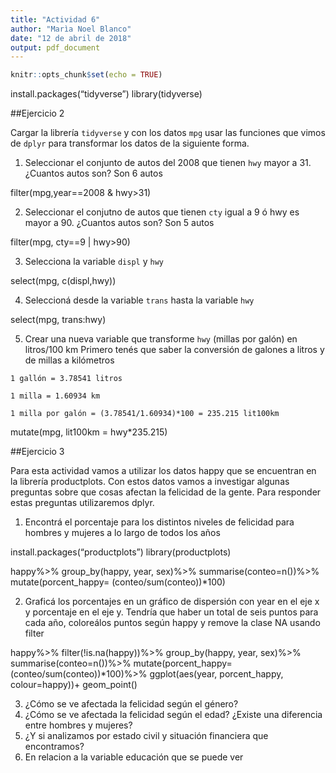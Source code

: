 ```yaml
---
title: "Actividad 6"
author: "Marìa Noel Blanco"
date: "12 de abril de 2018"
output: pdf_document
---
```


```r
knitr::opts_chunk$set(echo = TRUE)
```
install.packages("tidyverse")
library(tidyverse)

##Ejercicio 2

Cargar la librería `tidyverse` y con los datos `mpg` usar las funciones que vimos de `dplyr` para  transformar los datos de la siguiente forma. 

1. Seleccionar el conjunto de autos del 2008 que tienen `hwy` mayor a 31. ¿Cuantos autos son? 
Son 6 autos

filter(mpg,year==2008 & hwy>31)

2. Seleccionar el conjutno de autos que tienen `cty` igual a 9 ó hwy es mayor a 90. ¿Cuantos autos son? 
Son 5 autos

filter(mpg, cty==9 | hwy>90)

3. Selecciona la variable `displ` y `hwy`

select(mpg, c(displ,hwy))

4. Seleccioná desde la variable `trans` hasta la variable `hwy`

select(mpg, trans:hwy)

5. Crear una nueva variable que transforme  `hwy` (millas por galón) en litros/100 km 
Primero tenés que saber la conversión de galones a litros y de millas a kilómetros

`1 gallón = 3.78541 litros`

`1 milla = 1.60934 km`

`1 milla por galón = (3.78541/1.60934)*100 = 235.215 lit100km`


mutate(mpg, lit100km = hwy*235.215)


##Ejercicio 3

Para esta actividad vamos a utilizar los datos happy que se encuentran en la librería productplots. Con
estos datos vamos a investigar algunas preguntas sobre que cosas afectan la felicidad de la gente. Para
responder estas preguntas utilizaremos dplyr.

1. Encontrá el porcentaje para los distintos niveles de felicidad para hombres y mujeres a lo largo de todos los años

install.packages("productplots")
library(productplots)

happy%>%
group_by(happy, year, sex)%>%
summarise(conteo=n())%>%
mutate(porcent_happy= (conteo/sum(conteo))*100)


2. Graficá los porcentajes en un gráfico de dispersión con year en el eje x y porcentaje en el eje y. Tendría que haber un total de seis puntos para cada año, coloreálos puntos según happy y remove la clase NA usando filter

happy%>%
filter(!is.na(happy))%>%
group_by(happy, year, sex)%>%
summarise(conteo=n())%>%
mutate(porcent_happy= (conteo/sum(conteo))*100)%>%
ggplot(aes(year, porcent_happy, colour=happy))+
geom_point()


3. ¿Cómo se ve afectada la felicidad según el género?
4. ¿Cómo se ve afectada la felicidad según el edad? ¿Existe una diferencia entre hombres y mujeres?
5. ¿Y si analizamos por estado civil y situación financiera que encontramos?
6. En relacion a la variable educación que se puede ver

